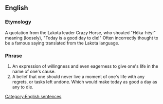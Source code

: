 ==English==

===Etymology===
A quotation from the Lakota leader Crazy Horse, who shouted "Hóka-héy!" meaning (loosely), "Today is a good day to die!" Often incorrectly thought to be a famous saying translated from the Lakota language.

===Phrase===
{{head|en|phrase|head=[[today]] [[is]] [[a]] [[good]] [[day]] [[to]] [[die]]}}
# An expression of willingness and even eagerness to give one's life in the name of one's cause.
# A belief that one should never live a moment of one's life with any regrets, or tasks left undone. Which would make today as good a day as any to die.

[[Category:English sentences]]